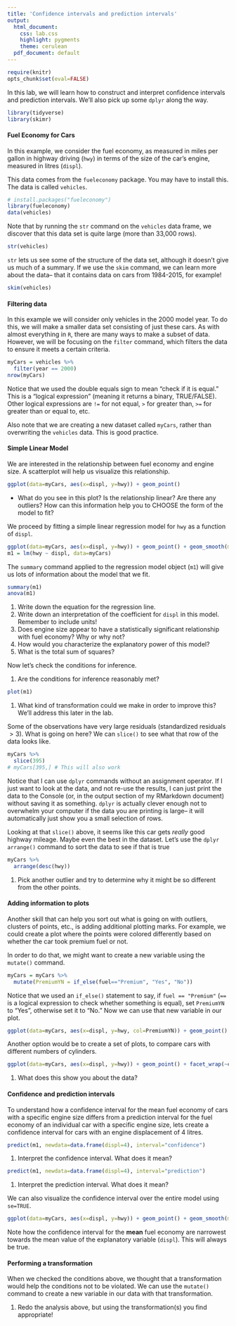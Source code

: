 ```yaml
---
title: 'Confidence intervals and prediction intervals'
output:
  html_document:
    css: lab.css
    highlight: pygments
    theme: cerulean
  pdf_document: default
---
```


```r
require(knitr)
opts_chunk$set(eval=FALSE)
```

In this lab, we will learn how to construct and interpret confidence intervals and prediction intervals. We'll also pick up some `dplyr` along the way. 

```r
library(tidyverse)
library(skimr)
```

#### Fuel Economy for Cars

In this example, we consider the fuel economy, as measured in miles per gallon in highway driving (`hwy`) in terms of the size of the car's engine, measured in litres (`displ`). 

This data comes from the `fueleconomy` package. You may have to install this. The data is called `vehicles`. 

```r
# install.packages("fueleconomy")
library(fueleconomy)
data(vehicles)
```

Note that by running the `str` command on the `vehicles` data frame, we discover that this data set is quite large (more than 33,000 rows). 

```r
str(vehicles)
```

`str` lets us see some of the structure of the data set, although it doesn't give us much of a summary. If we use the `skim` command, we can learn more about the data-- that it contains data on cars from 1984-2015, for example!

```r
skim(vehicles)
```

#### Filtering data

In this example we will consider only vehicles in the 2000 model year. To do this, we will make a smaller data set consisting of just these cars. As with almost everything in `R`, there are many ways to make a subset of data. However, we will be focusing on the `filter` command, which filters the data to ensure it meets a certain criteria. 

```r
myCars = vehicles %>% 
  filter(year == 2000)
nrow(myCars)
```

Notice that we used the double equals sign to mean "check if it is equal." This is a "logical expression" (meaning it returns a binary, TRUE/FALSE). Other logical expressions are `!=` for not equal, `>` for greater than, `>=` for greater than or equal to, etc. 

Also note that we are creating a new dataset called `myCars`, rather than overwriting the `vehicles` data. This is good practice.

#### Simple Linear Model

We are interested in the relationship between fuel economy and engine size. A scatterplot will help us visualize this relationship. 

```r
ggplot(data=myCars, aes(x=displ, y=hwy)) + geom_point()
```

* What do you see in this plot? Is the relationship linear? Are there any outliers? How can this information help you to CHOOSE the form of the model to fit? 


We proceed by fitting a simple linear regression model for `hwy` as a function of `displ`. 

```r
ggplot(data=myCars, aes(x=displ, y=hwy)) + geom_point() + geom_smooth(method=lm, se=FALSE)
m1 = lm(hwy ~ displ, data=myCars)
```

The `summary` command applied to the regression model object (`m1`) will give us lots of information about the model that we fit.

```r
summary(m1)
anova(m1)
```

#. Write down the equation for the regression line. 
#. Write down an interpretation of the coefficient for `displ` in this model. Remember to include units!
#. Does engine size appear to have a statistically significant relationship with fuel economy? Why or why not? 
#. How would you characterize the explanatory power of this model? 
#. What is the total sum of squares?

Now let's check the conditions for inference. 

#. Are the conditions for inference reasonably met? 

```r
plot(m1)
```

#. What kind of transformation could we make in order to improve this? We'll address this later in the lab.

Some of the observations have very large residuals (standardized residuals $> 3$). What is going on here? We can `slice()` to see what that row of the data looks like. 

```r
myCars %>% 
  slice(395) 
# myCars[395,] # This will also work
```

Notice that I can use `dplyr` commands without an assignment operator. If I just want to look at the data, and not re-use the results, I can just print the data to the Console (or, in the output section of my RMarkdown document) without saving it as something. `dplyr` is actually clever enough not to overwhelm your computer if the data you are printing is large-- it will automatically just show you a small selection of rows. 


Looking at that `slice()` above, it seems like this car gets *really* good highway mileage. Maybe even the best in the dataset. Let's use the `dplyr` `arrange()` command to sort the data to see if that is true

```r
myCars %>%
  arrange(desc(hwy))
```

#. Pick another outlier and try to determine why it might be so different from the other points. 

#### Adding information to plots

Another skill that can help you sort out what is going on with outliers, clusters of points, etc., is adding additional plotting marks. For example, we could create a plot where the points were colored differently based on whether the car took premium fuel or not. 

In order to do that, we might want to create a new variable using the `mutate()` command. 

```r
myCars = myCars %>%
  mutate(PremiumYN = if_else(fuel=="Premium", "Yes", "No"))
```

Notice that we used an `if_else()` statement to say, if `fuel == "Premium"` (`==` is a logical expression to check whether something is equal), set `PremiumYN` to "Yes", otherwise set it to "No." Now we can use that new variable in our plot. 

```r
ggplot(data=myCars, aes(x=displ, y=hwy, col=PremiumYN)) + geom_point()
```


Another option would be to create a set of plots, to compare cars with different numbers of cylinders. 

```r
ggplot(data=myCars, aes(x=displ, y=hwy)) + geom_point() + facet_wrap(~cyl)
```


#. What does this show you about the data?


#### Confidence and prediction intervals

To understand how a confidence interval for the mean fuel economy of cars with a specific engine size differs from a prediction interval for the fuel economy of an individual car with a specific engine size, lets create a confidence interval for cars with an engine displacement of 4 litres. 

```r
predict(m1, newdata=data.frame(displ=4), interval="confidence")
```

#. Interpret the confidence interval. What does it mean?

```r
predict(m1, newdata=data.frame(displ=4), interval="prediction")
```

#. Interpret the prediction interval. What does it mean?

We can also visualize the confidence interval over the entire model using `se=TRUE`. 


```r
ggplot(data=myCars, aes(x=displ, y=hwy)) + geom_point() + geom_smooth(method=lm, se=TRUE)
```

Note how the confidence interval for the **mean** fuel economy are narrowest towards the mean value of the explanatory variable (`displ`). This will always be true. 


#### Performing a transformation

When we checked the conditions above, we thought that a transformation would help the conditions not to be violated. We can use the `mutate()` command to create a new variable in our data with that transformation. 

#. Redo the analysis above, but using the transformation(s) you find appropriate!







